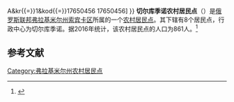 {{Infobox Settlement
| official_name = 切尔库季诺农村居民点
| native_name = Черкутинское сельское поселение
| settlement_type = [[农村居民点|农村居民点]]
| subdivision_type = [[国家|国家]]
| subdivision_type1 = [[州_(俄罗斯)|州]]
| subdivision_type2 = [[区_(苏联)|区]]
| subdivision_name = {{RUS}}
| subdivision_name1 = [[弗拉基米尔州|弗拉基米尔州]]
| subdivision_name2 = [[索宾卡区|索宾卡区]]
| seat_type = 行政中心
| seat = 切尔库季诺
| population_as_of=2016
| population_footnotes = <ref name=stat />
| population_total = 861
| coordinates_display = inline,title
| latd = 56 | latm = 11 | lats = 18 | latNS = N
| longd = 39 | longm = 45 | longs = 36 | longEW = E
| timezone = [[莫斯科时间|MSK]]
| utc_offset = +3
| blank_name = [[俄罗斯市政土地区划代码|OKTMO编码]]
| blank_info = [http://classif.spb.ru/classificators/view/tma.php?st{{=}}A&kr{{=}}1&kod{{=}}17650456 17650456]
}}
'''切尔库季诺农村居民点'''（{{lang-ru|Черкутинское сельское поселение}}）是[[俄罗斯联邦|俄罗斯联邦]][[弗拉基米尔州|弗拉基米尔州]][[索宾卡区|索宾卡区]]所属的一个[[农村居民点|农村居民点]]。其下辖有8个居民点，行政中心为切尔库季诺。据2016年统计，该农村居民点的人口为861人。<ref name=stat>{{cite web | url = http://www.gks.ru/free_doc/doc_2016/bul_dr/mun_obr2016.rar | title = Численность населения Российской Федерации по муниципальным образованиям на 1 января 2016 года | language = ru | accessdate = 2016-12-18 | archive-date = 2019-05-13 | archive-url = https://web.archive.org/web/20190513150350/http://www.gks.ru/free_doc/doc_2016/bul_dr/mun_obr2016.rar | dead-url = no }}</ref>

== 参考文献 ==
{{reflist}}

{{Russia-stub}}

[[Category:弗拉基米尔州农村居民点|Category:弗拉基米尔州农村居民点]]